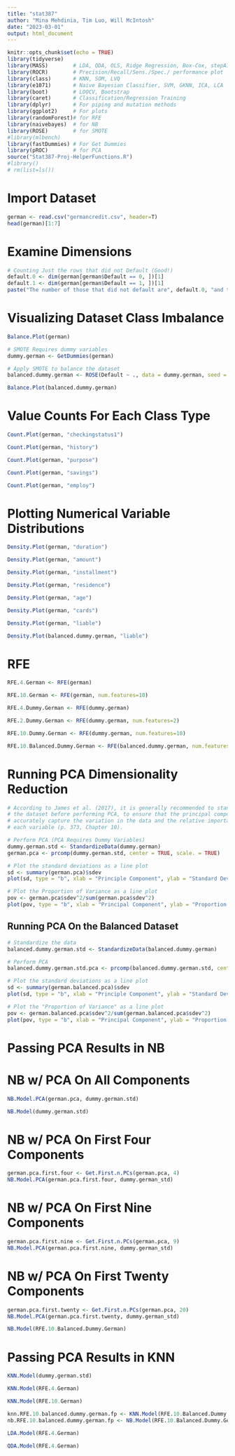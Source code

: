 ```yaml
---
title: "stat387"
author: "Mina Mehdinia, Tim Luo, Will McIntosh"
date: "2023-03-01"
output: html_document
---
```

```r
knitr::opts_chunk$set(echo = TRUE)
library(tidyverse)
library(MASS)        # LDA, QDA, OLS, Ridge Regression, Box-Cox, stepAIC, etc...
library(ROCR)        # Precision/Recall/Sens./Spec./ performance plot
library(class)       # KNN, SOM, LVQ
library(e1071)       # Naive Bayesian Classifier, SVM, GKNN, ICA, LCA
library(boot)        # LOOCV, Bootstrap
library(caret)       # Classification/Regression Training
library(dplyr)       # For piping and mutation methods
library(ggplot2)     # For plots
library(randomForest)# for RFE
library(naivebayes)  # for NB
library(ROSE)        # for SMOTE
#library(mlbench)
library(fastDummies) # For Get Dummies
library(pROC)        # for PCA
source("Stat387-Proj-HelperFunctions.R")
#library()
# rm(list=ls())
```

# Import Dataset

```r
german <- read.csv("germancredit.csv", header=T)
head(german)[1:7]
```

# Examine Dimensions

```r
# Counting Just the rows that did not Default (Good!)
default.0 <- dim(german[german$Default == 0, ])[1]
default.1 <- dim(german[german$Default == 1, ])[1]
paste("The number of those that did not default are", default.0, "and those that did default are", default.1)
```

# Visualizing Dataset Class Imbalance

```r
Balance.Plot(german)
```


```r
# SMOTE Requires dummy variables
dummy.german <- GetDummies(german)

# Apply SMOTE to balance the dataset
balanced.dummy.german <- ROSE(Default ~ ., data = dummy.german, seed = 123)$data
```

```r
Balance.Plot(balanced.dummy.german)
```

# Value Counts For Each Class Type

```r
Count.Plot(german, "checkingstatus1")
```

```r
Count.Plot(german, "history")
```

```r
Count.Plot(german, "purpose")
```

```r
Count.Plot(german, "savings")
```

```r
Count.Plot(german, "employ")
```

# Plotting Numerical Variable Distributions

```r
Density.Plot(german, "duration")
```

```r
Density.Plot(german, "amount")
```

```r
Density.Plot(german, "installment")
```

```r
Density.Plot(german, "residence")
```

```r
Density.Plot(german, "age")
```

```r
Density.Plot(german, "cards")
```

```r
Density.Plot(german, "liable")
```

```r
Density.Plot(balanced.dummy.german, "liable")
```

# RFE

```r
RFE.4.German <- RFE(german)
```

```r
RFE.10.German <- RFE(german, num.features=10)
```

```r
RFE.4.Dummy.German <- RFE(dummy.german)
```

```r
RFE.2.Dummy.German <- RFE(dummy.german, num.features=2)
```

```r
RFE.10.Dummy.German <- RFE(dummy.german, num.features=10)
```

```r
RFE.10.Balanced.Dummy.German <- RFE(balanced.dummy.german, num.features = 10)
```

# Running PCA Dimensionality Reduction

```r
# According to James et al. (2017), it is generally recommended to standardize
# the dataset before performing PCA, to ensure that the principal components
# accurately capture the variation in the data and the relative importance of
# each variable (p. 373, Chapter 10).

# Perform PCA (PCA Requires Dummy Variables)
dummy.german.std <- StandardizeData(dummy.german)
german.pca <- prcomp(dummy.german.std, center = TRUE, scale. = TRUE)
```

```r
# Plot the standard deviations as a line plot
sd <- summary(german.pca)$sdev
plot(sd, type = "b", xlab = "Principle Component", ylab = "Standard Deviation")
```

```r
# Plot the Proportion of Variance as a line plot
pov <- german.pca$sdev^2/sum(german.pca$sdev^2)
plot(pov, type = "b", xlab = "Principal Component", ylab = "Proportion of Variance")
```

## Running PCA On the Balanced Dataset

```r
# Standardize the data
balanced.dummy.german.std <- StandardizeData(balanced.dummy.german)

# Perform PCA
balanced.dummy.german.std.pca <- prcomp(balanced.dummy.german.std, center=TRUE, scale.=TRUE)
```

```r
# Plot the standard deviations as a line plot
sd <- summary(german.balanced.pca)$sdev
plot(sd, type = "b", xlab = "Principle Component", ylab = "Standard Deviation")
```

```r
# Plot the "Proportion of Variance" as a line plot
pov <- german.balanced.pca$sdev^2/sum(german.balanced.pca$sdev^2)
plot(pov, type = "b", xlab = "Principal Component", ylab = "Proportion of Variance")
```

# Passing PCA Results in NB

# NB w/ PCA On All Components

```r
NB.Model.PCA(german.pca, dummy.german.std)
```

```r
NB.Model(dummy.german.std)
```

# NB w/ PCA On First Four Components

```r
german.pca.first.four <- Get.First.n.PCs(german.pca, 4)
NB.Model.PCA(german.pca.first.four, dummy.german_std)
```

# NB w/ PCA On First Nine Components

```r
german.pca.first.nine <- Get.First.n.PCs(german.pca, 9)
NB.Model.PCA(german.pca.first.nine, dummy.german_std)
```

# NB w/ PCA On First Twenty Components

```r
german.pca.first.twenty <- Get.First.n.PCs(german.pca, 20)
NB.Model.PCA(german.pca.first.twenty, dummy.german_std)
```

```r
NB.Model(RFE.10.Balanced.Dummy.German)
```

# Passing PCA Results in KNN

```r
KNN.Model(dummy.german.std)
```

```r
KNN.Model(RFE.4.German) 
```

```r
KNN.Model(RFE.10.German)
```

```r
knn.RFE.10.balanced.dummy.german.fp <- KNN.Model(RFE.10.Balanced.Dummy.German)
nb.RFE.10.balanced.dummy.german.fp <- NB.Model(RFE.10.Balanced.Dummy.German)
```


```r
LDA.Model(RFE.4.German)
```

```r
QDA.Model(RFE.4.German)
```





































